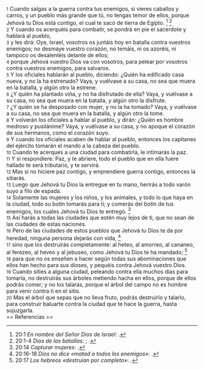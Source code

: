 {{anchor|1}} <small>1</small> Cuando salgas a la guerra contra tus enemigos, si vieres caballos y carros, y un pueblo más grande que tú, no tengas temor de ellos, porque Jehová tu Dios está contigo, el cual te sacó de tierra de Egipto. <ref>20:1 ''En nombre del Señor Dios de Israel'': {{lib|LU|70|1|15}}.</ref> <ref>20:1-4 ''Dios de las batallas'': {{lib|LU|70|1|15}}; {{lib|LU|89|6|3}}.</ref><br>
{{anchor|2}} <small>2</small> Y cuando os acerquéis para combatir, se pondrá en pie el sacerdote y hablará al pueblo,<br>
{{anchor|3}} <small>3</small> y les dirá: Oye, Israel, vosotros os juntáis hoy en batalla contra vuestros enemigos; no desmaye vuestro corazón, no temáis, ni os azoréis, ni tampoco os desalentéis delante de ellos;<br>
{{anchor|4}} <small>4</small> porque Jehová vuestro Dios va con vosotros, para pelear por vosotros contra vuestros enemigos, para salvaros.<br>
{{anchor|5}} <small>5</small> Y los oficiales hablarán al pueblo, diciendo: ¿Quién ha edificado casa nueva, y no la ha estrenado? Vaya, y vuélvase a su casa, no sea que muera en la batalla, y algún otro la estrene.<br>
{{anchor|6}} <small>6</small> ¿Y quién ha plantado viña, y no ha disfrutado de ella? Vaya, y vuélvase a su casa, no sea que muera en la batalla, y algún otro la disfrute.<br>
{{anchor|7}} <small>7</small> ¿Y quién se ha desposado con mujer, y no la ha tomado? Vaya, y vuélvase a su casa, no sea que muera en la batalla, y algún otro la tome.<br>
{{anchor|8}} <small>8</small> Y volverán los oficiales a hablar al pueblo, y dirán: ¿Quién es hombre medroso y pusilánime? Vaya, y vuélvase a su casa, y no apoque el corazón de sus hermanos, como el corazón suyo.<br>
{{anchor|9}} <small>9</small> Y cuando los oficiales acaben de hablar al pueblo, entonces los capitanes del ejército tomarán el mando a la cabeza del pueblo.<br>
{{anchor|10}} <small>10</small> Cuando te acerques a una ciudad para combatirla, le intimarás la paz.<br>
{{anchor|11}} <small>11</small> Y si respondiere: Paz, y te abriere, todo el pueblo que en ella fuere hallado te será tributario, y te servirá.<br>
{{anchor|12}} <small>12</small> Mas si no hiciere paz contigo, y emprendiere guerra contigo, entonces la sitiarás.<br>
{{anchor|13}} <small>13</small> Luego que Jehová tu Dios la entregue en tu mano, herirás a todo varón suyo a filo de espada.<br>
{{anchor|14}} <small>14</small> Solamente las mujeres y los niños, y los animales, y todo lo que haya en la ciudad, todo su botín tomarás para ti; y comerás del botín de tus enemigos, los cuales Jehová tu Dios te entregó. <ref>20:14 ''Capturar mujeres'': {{lib|LU|69|8|4}}.</ref><br>
{{anchor|15}} <small>15</small> Así harás a todas las ciudades que estén muy lejos de ti, que no sean de las ciudades de estas naciones.<br>
{{anchor|16}} <small>16</small> Pero de las ciudades de estos pueblos que Jehová tu Dios te da por heredad, ninguna persona dejarás con vida, <ref>20:16-18 ''Dios no dice «matad a todos los enemigos»'': {{lib|LU|159|4|5}}.</ref><br>
{{anchor|17}} <small>17</small> sino que los destruirás completamente: al heteo, al amorreo, al cananeo, al ferezeo, al heveo y al jebuseo, como Jehová tu Dios te ha mandado; <ref>20:17 ''Los hebreos «destruían por completo»'': {{lib|LU|69|8|3}}.</ref><br>
{{anchor|18}} <small>18</small> para que no os enseñen a hacer según todas sus abominaciones que ellos han hecho para sus dioses, y pequéis contra Jehová vuestro Dios.<br>
{{anchor|19}} <small>19</small> Cuando sities a alguna ciudad, peleando contra ella muchos días para tomarla, no destruirás sus árboles metiendo hacha en ellos, porque de ellos podrás comer; y no los talarás, porque el árbol del campo no es hombre para venir contra ti en el sitio.<br>
{{anchor|20}} <small>20</small> Mas el árbol que sepas que no lleva fruto, podrás destruirlo y talarlo, para construir baluarte contra la ciudad que te hace la guerra, hasta sojuzgarla.<br>
== Referencias ==

<references />
